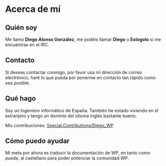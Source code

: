 {{Languages|
{{en|User:Diego_WP}}
{{es|User:Diego_WP}}
}}
=Acerca de mí=
==Quién soy==
Me llamo '''Diego Alonso González''', me podéis llamar '''Diego''' o '''Eologolo''' si me encuentras en el IRC.
==Contacto==
Si deseas contactar conmigo, por favor usa mi dirección de correo electrónico, haré lo que pueda por ponerme en contacto tan rápido como sea posible.
==Qué hago==
Soy un Ingeniero informático de España. También he estado viviendo en el extranjero y tengo un dominio del idioma inglés bastante bueno.

Mis contribuciones: [[Special:Contributions/Diego_WP]]
==Cómo puedo ayudar==
Mi meta por ahora es traducir la documentación de WP, en tanto como pueda, al castellano para poder potenciar la comunidad WP.